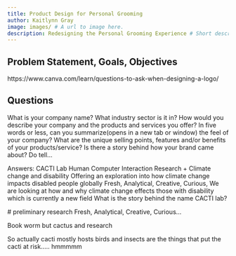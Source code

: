 ```yaml
---
title: Product Design for Personal Grooming
author: Kaitlynn Gray
image: images/ # A url to image here.
description: Redesigning the Personal Grooming Experience # Short description of the project to be shown on overview page.
---
```


## Problem Statement, Goals, Objectives 
https://www.canva.com/learn/questions-to-ask-when-designing-a-logo/

## Questions
What is your company name?
What industry sector is it in?
How would you describe your company and the products and services you offer?
In five words or less, can you summarize(opens in a new tab or window) the feel of your company?
What are the unique selling points, features and/or benefits of your products/service?
Is there a story behind how your brand came about? Do tell…

Answers:
CACTI Lab
Human Computer Interaction Research + Climate change and disability
 Offering an exploration into how climate change impacts disabled people globally
Fresh, Analytical, Creative, Curious,
 We are looking at how and why climate change effects those with disability which is currently a new field
 What is the story behind the name CACTI lab?


 # preliminary research
 Fresh, Analytical, Creative, Curious...

 Book worm but cactus and research

 So actually cacti mostly hosts birds and insects are the things that put the cacti at risk..... hmmmmm
 